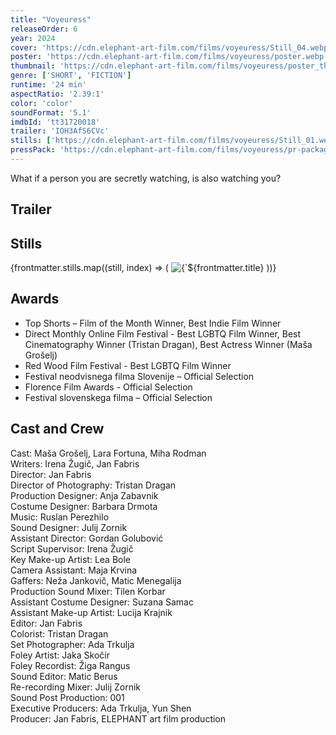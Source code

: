 ```yaml
---
title: "Voyeuress"
releaseOrder: 6
year: 2024
cover: 'https://cdn.elephant-art-film.com/films/voyeuress/Still_04.webp'
poster: 'https://cdn.elephant-art-film.com/films/voyeuress/poster.webp'
thumbnail: 'https://cdn.elephant-art-film.com/films/voyeuress/poster_thumb.webp'
genre: ['SHORT', 'FICTION']
runtime: '24 min'
aspectRatio: '2.39:1'
color: 'color'
soundFormat: '5.1'
imdbId: 'tt31720018'
trailer: 'IOH3AfS6CVc'
stills: ['https://cdn.elephant-art-film.com/films/voyeuress/Still_01.webp','https://cdn.elephant-art-film.com/films/voyeuress/Still_02.webp', 'https://cdn.elephant-art-film.com/films/voyeuress/Still_03.webp','https://cdn.elephant-art-film.com/films/voyeuress/Still_04.webp','https://cdn.elephant-art-film.com/films/voyeuress/Still_05.webp','https://cdn.elephant-art-film.com/films/voyeuress/Still_06.webp','https://cdn.elephant-art-film.com/films/voyeuress/Still_07.webp','https://cdn.elephant-art-film.com/films/voyeuress/Still_08.webp']
pressPack: 'https://cdn.elephant-art-film.com/films/voyeuress/pr-package.zip'
---
```



What if a person you are secretly watching, is also watching you?

## Trailer

<YouTube id={frontmatter.trailer} class="md:mx-24 xl:mx-12 my-6" />

## Stills

<div class="grid grid-cols-1 sm:grid-cols-2 lg:grid-cols-3 gap-2">
    {frontmatter.stills.map((still, index) => (
        <img src={still} alt={`${frontmatter.title} - Still ${index}`} class="!my-0" />
    ))}
</div>

## Awards

- Top Shorts – Film of the Month Winner, Best Indie Film Winner
- Direct Monthly Online Film Festival - Best LGBTQ Film Winner, Best Cinematography Winner (Tristan Dragan), Best Actress Winner (Maša Grošelj)
- Red Wood Film Festival - Best LGBTQ Film Winner
- Festival neodvisnega filma Slovenije – Official Selection
- Florence Film Awards - Official Selection
- Festival slovenskega filma – Official Selection

## Cast and Crew

<span class="font-light">Cast:</span> <span class="font-medium">Maša Grošelj, Lara Fortuna, Miha Rodman</span>  
<span class="font-light">Writers:</span> <span class="font-medium">Irena Žugič, Jan Fabris</span>  
<span class="font-light">Director:</span> <span class="font-medium">Jan Fabris</span>  
<span class="font-light">Director of Photography:</span> <span class="font-medium">Tristan Dragan</span>  
<span class="font-light">Production Designer:</span> <span class="font-medium">Anja Zabavnik</span>  
<span class="font-light">Costume Designer:</span> <span class="font-medium">Barbara Drmota</span>  
<span class="font-light">Music:</span> <span class="font-medium">Ruslan Perezhilo</span>  
<span class="font-light">Sound Designer:</span> <span class="font-medium">Julij Zornik</span>  
<span class="font-light">Assistant Director:</span> <span class="font-medium">Gordan Golubović</span>  
<span class="font-light">Script Supervisor:</span> <span class="font-medium">Irena Žugič</span>  
<span class="font-light">Key Make-up Artist:</span> <span class="font-medium">Lea Bole</span>  
<span class="font-light">Camera Assistant:</span> <span class="font-medium">Maja Krvina</span>  
<span class="font-light">Gaffers:</span> <span class="font-medium">Neža Jankovič, Matic Menegalija</span>  
<span class="font-light">Production Sound Mixer:</span> <span class="font-medium">Tilen Korbar</span>  
<span class="font-light">Assistant Costume Designer:</span> <span class="font-medium">Suzana Samac</span>  
<span class="font-light">Assistant Make-up Artist:</span> <span class="font-medium">Lucija Krajnik</span>  
<span class="font-light">Editor:</span> <span class="font-medium">Jan Fabris</span>  
<span class="font-light">Colorist:</span> <span class="font-medium">Tristan Dragan</span>  
<span class="font-light">Set Photographer:</span> <span class="font-medium">Ada Trkulja</span>  
<span class="font-light">Foley Artist:</span> <span class="font-medium">Jaka Skočir</span>  
<span class="font-light">Foley Recordist:</span> <span class="font-medium">Žiga Rangus</span>  
<span class="font-light">Sound Editor:</span> <span class="font-medium">Matic Berus</span>  
<span class="font-light">Re-recording Mixer:</span> <span class="font-medium">Julij Zornik</span>  
<span class="font-light">Sound Post Production:</span> <span class="font-medium">001</span>  
<span class="font-light">Executive Producers:</span> <span class="font-medium">Ada Trkulja, Yun Shen</span>  
<span class="font-light">Producer:</span> <span class="font-medium">Jan Fabris, ELEPHANT art film production</span>

